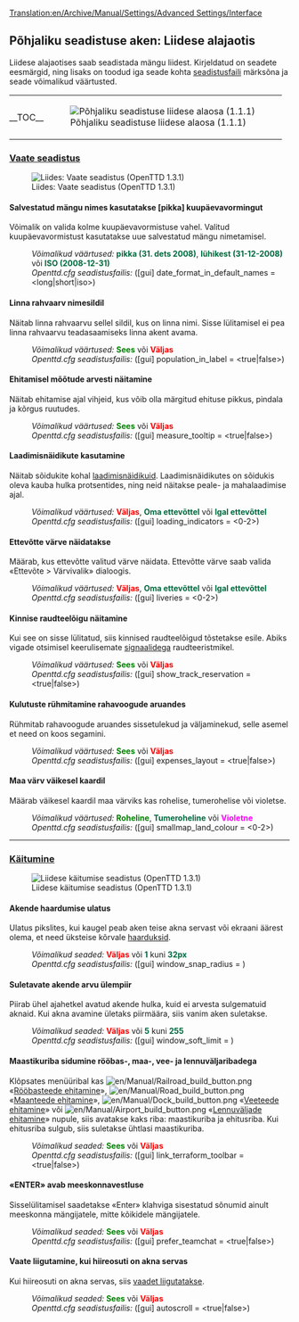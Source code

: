 [[Translation:en/Archive/Manual/Settings/Advanced Settings/Interface]]
{{et/Archive/Manual/Settings/Põhjalik seadistus}}
==Põhjaliku seadistuse aken: Liidese alajaotis==
Liidese alajaotises saab seadistada mängu liidest. Kirjeldatud on seadete eesmärgid, ning lisaks on toodud iga seade kohta [[et/Openttd.cfg|seadistusfaili]] märksõna ja seade võimalikud väärtusted.{{en/-right}}
{| align="center" style="margin:0;"
|- valign="top"
|style="padding: 0; border: 0; background: transparent;"|__TOC__
|style="border: 0; background: transparent;"|[[File:en/Archive/Manual/Settings/Advset interface 1.1.1.png|frame|center|Põhjaliku seadistuse liidese alaosa (1.1.1)]]
|}

===<u>Vaate seadistus</u>===
[[File:en/Archive/Manual/Settings/Settings interface displayoptions.png|frame|center|Liides: Vaate seadistus (OpenTTD 1.3.1)]]
====Salvestatud mängu nimes kasutatakse [pikka] kuupäevavormingut====
{{et/Võimalus|0.7|pool=paremal|kiri=(alates 0.7.0)}}
Võimalik on valida kolme kuupäevavormistuse vahel. Valitud kuupäevavormistust kasutatakse uue salvestatud mängu nimetamisel.
:''Võimalikud väärtused:'' <span style="color:#00693E">'''pikka (31. dets 2008)'''</span>, <span style="color:#00693E">'''lühikest (31-12-2008)'''</span> või <span style="color:#00693E">'''ISO (2008-12-31)'''</span>
:''Openttd.cfg seadistusfailis:'' ([gui] date_format_in_default_names = <long|short|iso>)
{{en/-}}

====Linna rahvaarv nimesildil====
{{et/Võimalus|Vana|pool=paremal|kiri=(alates 0.3.6)}}
Näitab linna rahvaarvu sellel sildil, kus on linna nimi. Sisse lülitamisel ei pea linna rahvaarvu teadasaamiseks linna akent avama.
:''Võimalikud väärtused:'' <span style="color:green">'''Sees'''</span> või <span style="color:red">'''Väljas'''</span>
:''Openttd.cfg seadistusfailis:'' ([gui] population_in_label = <true|false>)
{{en/-}}

====Ehitamisel mõõtude arvesti näitamine====
{{et/Võimalus|0.5|pool=paremal|kiri=(alates 0.5.0)}}
Näitab ehitamise ajal vihjeid, kus võib olla märgitud ehituse pikkus, pindala ja kõrgus ruutudes.
:''Võimalikud väärtused:'' <span style="color:green">'''Sees'''</span> või <span style="color:red">'''Väljas'''</span>
:''Openttd.cfg seadistusfailis:'' ([gui] measure_tooltip = <true|false>)
{{en/-}}

====Laadimisnäidikute kasutamine====
{{et/Võimalus|0.6|pool=paremal|kiri=(alates 0.6.0)}}
Näitab sõidukite kohal [[et/Laadimisnäidikud|laadimisnäidikuid]]. Laadimisnäidikutes on sõidukis oleva kauba hulka protsentides, ning neid näitakse peale- ja mahalaadimise ajal.
:''Võimalikud väärtused:'' <span style="color:red">'''Väljas'''</span>, <span style="color:#00693E">'''Oma ettevõttel'''</span> või <span style="color:#00693E">'''Igal ettevõttel'''</span>
:''Openttd.cfg seadistusfailis:'' ([gui] loading_indicators = <0-2>)
{{en/-}}

====Ettevõtte värve näidatakse====
{{et/Võimalus|0.5|pool=paremal|kiri=(alates 0.5.0)}}
Määrab, kus ettevõtte valitud värve näidata. Ettevõtte värve saab valida «Ettevõte > Värvivalik» dialoogis.
:''Võimalikud väärtused:'' <span style="color:red">'''Väljas'''</span>, <span style="color:#00693E">'''Oma ettevõttel'''</span> või <span style="color:#00693E">'''Igal ettevõttel'''</span>
:''Openttd.cfg seadistusfailis:'' ([gui] liveries = <0-2>)
{{en/-}}
====Kinnise raudteelõigu näitamine====
{{et/Võimalus|0.7|pool=paremal|kiri=(alates 0.7.0)}}
Kui see on sisse lülitatud, siis kinnised raudteelõigud tõstetakse esile. Abiks vigade otsimisel keerulisemate [[et/Signaalid|signaalidega]] raudteeristmikel.
:''Võimalikud väärtused:'' <span style="color:green">'''Sees'''</span> või <span style="color:red">'''Väljas'''</span>
:''Openttd.cfg seadistusfailis:'' ([gui] show_track_reservation = <true|false>)
{{en/-}}

====Kulutuste rühmitamine rahavoogude aruandes====
{{et/Võimalus|0.7|pool=paremal|kiri=(alates 0.7.0)}}
Rühmitab rahavoogude aruandes sissetulekud ja väljaminekud, selle asemel et need on koos segamini.
:''Võimalikud väärtused:'' <span style="color:green">'''Sees'''</span> või <span style="color:red">'''Väljas'''</span>
:''Openttd.cfg seadistusfailis:'' ([gui] expenses_layout = <true|false>)
{{en/-}}
====Maa värv väikesel kaardil====
{{et/Võimalus|1.0|pool=paremal|kiri=(alates 1.0.0)}}
Määrab väikesel kaardil maa värviks kas rohelise, tumerohelise või violetse.
:''Võimalikud väärtused:'' <span style="color:green">'''Roheline'''</span>, <span style="color:#00693E">'''Tumeroheline'''</span> või <span style="color:Fuchsia">'''Violetne'''</span>
:''Openttd.cfg seadistusfailis:'' ([gui] smallmap_land_colour = <0-2>)
{{en/-}}
----

===<u>Käitumine</u>===
[[File:en/Archive/Manual/Settings/Settings interface interaction.png|frame|center|Liidese käitumise seadistus (OpenTTD 1.3.1)]]
====Akende haardumise ulatus====
{{et/Võimalus|Vana|pool=paremal|kiri=(alates 0.3.5)}}
Ulatus pikslites, kui kaugel peab aken teise akna servast või ekraani äärest olema, et need üksteise kõrvale [[et/Akende haardumise ulatus|haarduksid]].
:''Võimalikud seaded:'' <span style="color:red">'''Väljas'''</span> või <span style="color:#00693E">'''1'''</span> kuni <span style="color:#00693E">'''32px'''</span>
:''Openttd.cfg seadistusfailis:'' ([gui] window_snap_radius = <num_val>)
{{en/-}}

====Suletavate akende arvu ülempiir====
{{et/Võimalus|0.7|pool=paremal|kiri=(alates 0.7.0)}}
Piirab ühel ajahetkel avatud akende hulka, kuid ei arvesta sulgematuid aknaid. Kui akna avamine ületaks piirmäära, siis vanim aken suletakse.
:''Võimalikud seaded:'' <span style="color:red">'''Väljas'''</span> või <span style="color:#00693E">'''5'''</span> kuni <span style="color:#00693E">'''255'''</span>
:''Openttd.cfg seadistusfailis:'' ([gui] window_soft_limit = <num_val>)

====Maastikuriba sidumine rööbas-, maa-, vee- ja lennuväljaribadega====
{{et/Võimalus|Vana|pool=paremal|kiri=(alates 0.4.0.1)}}
Klõpsates menüüribal kas [[File:en/Manual/Railroad build button.png]] «[[et/Rööbasteede ehitamine|Rööbasteede ehitamine]]», [[File:en/Manual/Road build button.png]] «[[et/Maanteede ehitamine|Maanteede ehitamine]]», [[File:en/Manual/Dock build button.png]] «[[et/Veeteede ehitamine|Veeteede ehitamine]]» või [[File:en/Manual/Airport build button.png]] «[[et/Lennuväljade ehitamine|Lennuväljade ehitamine]]» nupule, siis avatakse kaks riba: maastikuriba ja ehitusriba. Kui ehitusriba sulgub, siis suletakse ühtlasi maastikuriba.
:''Võimalikud seaded:'' <span style="color:green">'''Sees'''</span> või <span style="color:red">'''Väljas'''</span>
:''Openttd.cfg seadistusfailis:'' ([gui] link_terraform_toolbar = <true|false>){{en/-}}

====«ENTER» avab meeskonnavestluse====
{{et/Võimalus|0.5|pool=paremal|kiri=(alates 0.5.0)}}
Sisselülitamisel saadetakse «Enter» klahviga sisestatud sõnumid ainult meeskonna mängijatele, mitte kõikidele mängijatele.
:''Võimalikud seaded:'' <span style="color:green">'''Sees'''</span> või <span style="color:red">'''Väljas'''</span>
:''Openttd.cfg seadistusfailis:'' ([gui] prefer_teamchat = <true|false>)
{{en/-}}

====Vaate liigutamine, kui hiireosuti on akna servas====
{{et/Võimalus|Vana|pool=paremal|kiri=(alates 0.2.0)}}
Kui hiireosuti on akna servas, siis [[et/Vaate liigutamine|vaadet liigutatakse]].
:''Võimalikud seaded:'' <span style="color:green">'''Sees'''</span> või <span style="color:red">'''Väljas'''</span>
:''Openttd.cfg seadistusfailis:'' ([gui] autoscroll = <true|false>)
{{en/-}}